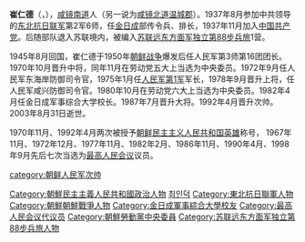 '''崔仁德'''（{{lang-ko|최인덕}}，{{bd|1917年|10月14日|2003年|8月31日||}}），[[咸镜南道|咸镜南道]]人（另一说为[[咸镜北道|咸镜北道]][[温城郡|温城郡]]）。1937年8月参加中共领导的[[东北抗日联军|东北抗日联军]]第2军6师，任[[金日成|金日成]]部传令兵、排长，1937年11月加入[[中国共产党|中国共产党]]。后随部队退入苏联境内，被编入[[苏联远东方面军独立第88步兵旅|苏联远东方面军独立第88步兵旅]]1营。

1945年8月回国，崔仁德于1950年[[朝鲜战争|朝鲜战争]]爆发后任人民军第3师第16团团长。1970年10月晋升中将，同年11月在劳动党五大上当选为中央委员。1972年9月任人民军东海岸防御司令官，1975年1月任[[朝鲜人民军第1军|人民军第1军]]军长，1978年9月晋升上将，任人民军咸兴防御司令官。1980年10月在劳动党六大上当选为中央委员。1982年4月任金日成军事综合大学校长。1987年7月晋升大将。1992年4月晋升次帅。2003年8月31日逝世。

1970年11月、1992年4月两次被授予[[朝鲜民主主义人民共和国英雄|朝鲜民主主义人民共和国英雄]]称号， 1967年11月、1972年12月、1977年11月、1982年2月、1986年11月、1990年4月、1998年9月先后七次当选为[[最高人民会议|最高人民会议]]议员。

{{朝鮮元帥}}
[[category:朝鲜人民军次帅|category:朝鲜人民军次帅]]
[[Category:朝鮮民主主義人民共和國政治人物|Category:朝鮮民主主義人民共和國政治人物]]
[[Category:咸镜南道出身人物|최인덕]]
[[Category:東北抗日聯軍人物|Category:東北抗日聯軍人物]]
[[Category:朝鮮朝鮮戰爭人物|Category:朝鮮朝鮮戰爭人物]]
[[Category:金日成軍事綜合大學校友|Category:金日成軍事綜合大學校友]]
[[Category:最高人民会议代议员|Category:最高人民会议代议员]]
[[Category:朝鮮勞動黨中央委員|Category:朝鮮勞動黨中央委員]]
[[Category:苏联远东方面军独立第88步兵旅人物|Category:苏联远东方面军独立第88步兵旅人物]]